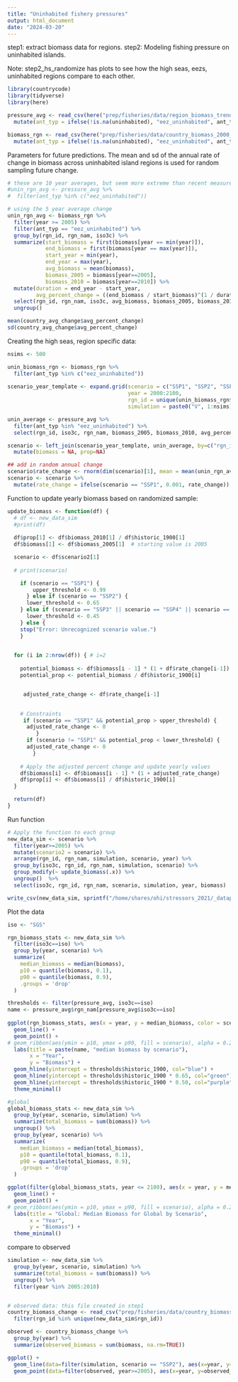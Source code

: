 ```yaml
---
title: "Uninhabited fishery pressures"
output: html_document
date: "2024-03-20"
---
```


step1: extract biomass data for regions.
step2: Modeling fishing pressure on uninhabited islands. 

Note: step2_hs_randomize has plots to see how the high seas, eezs, uninhabited regions compare to each other. 
```r

library(countrycode)
library(tidyverse)
library(here)

pressure_avg <- read_csv(here("prep/fisheries/data/region_biomass_trends.csv")) %>%
  mutate(ant_typ = ifelse(!is.na(uninhabited), "eez_uninhabited", ant_typ))

biomass_rgn <- read_csv(here("prep/fisheries/data/country_biomass_2000_2010.csv")) %>%
  mutate(ant_typ = ifelse(!is.na(uninhabited), "eez_uninhabited", ant_typ))

```

Parameters for future predictions.
The mean and sd of the annual rate of change in biomass across uninhabited island regions is used for random sampling future change.
```r
# these are 10 year averages, but seem more extreme than recent measures
#unin_rgn_avg <- pressure_avg %>%
#  filter(ant_typ %in% c("eez_uninhabited"))

# using the 5 year average change
unin_rgn_avg <- biomass_rgn %>%
  filter(year >= 2005) %>%
  filter(ant_typ == "eez_uninhabited") %>%
  group_by(rgn_id, rgn_nam, iso3c) %>%
  summarize(start_biomass = first(biomass[year == min(year)]),
            end_biomass = first(biomass[year == max(year)]),
            start_year = min(year),
            end_year = max(year),
            avg_biomass = mean(biomass),
            biomass_2005 = biomass[year==2005],
            biomass_2010 = biomass[year==2010]) %>%
  mutate(duration = end_year - start_year,
         avg_percent_change = ((end_biomass / start_biomass)^(1 / duration) - 1)) %>%
  select(rgn_id, rgn_nam, iso3c, avg_biomass, biomass_2005, biomass_2010, avg_percent_change) %>%
  ungroup()

mean(country_avg_change$avg_percent_change)
sd(country_avg_change$avg_percent_change)
```



Creating the high seas, region specific data:
```r

nsims <- 500

unin_biomass_rgn <- biomass_rgn %>%
  filter(ant_typ %in% c("eez_uninhabited"))
  
scenario_year_template <- expand.grid(scenario = c("SSP1", "SSP2", "SSP3", "SSP4", "SSP5"),
                                      year = 2000:2100,
                                      rgn_id = unique(unin_biomass_rgn$rgn_id),
                                      simulation = paste0("V", 1:nsims))

unin_average <- pressure_avg %>%
  filter(ant_typ %in% "eez_uninhabited") %>%
  select(rgn_id, iso3c, rgn_nam, biomass_2005, biomass_2010, avg_percent_change, historic_1900)

scenario <- left_join(scenario_year_template, unin_average, by=c("rgn_id")) %>%
  mutate(biomass = NA, prop=NA)

## add in random annual change
scenario$rate_change <- rnorm(dim(scenario)[1], mean = mean(unin_rgn_avg$avg_percent_change), sd = sd(unin_rgn_avg$avg_percent_change))
scenario <- scenario %>%
  mutate(rate_change = ifelse(scenario == "SSP1", 0.001, rate_change)) 
```

Function to update yearly biomass based on randomized sample:
```r

update_biomass <- function(df) {
  # df <- new_data_sim
  #print(df)
  
  df$prop[1] <- df$biomass_2010[1] / df$historic_1900[1]
  df$biomass[1] <- df$biomass_2005[1]  # starting value is 2005

  scenario <- df$scenario2[1]
  
  # print(scenario)

    if (scenario == "SSP1") {
        upper_threshold <- 0.99
      } else if (scenario == "SSP2") {
      lower_threshold <- 0.65
    } else if (scenario == "SSP3" || scenario == "SSP4" || scenario == "SSP5") {
      lower_threshold <- 0.45
    } else {
    stop("Error: Unrecognized scenario value.")
    }

  
  for (i in 2:nrow(df)) { # i=2
    
    potential_biomass <- df$biomass[i - 1] * (1 + df$rate_change[i-1])
    potential_prop <- potential_biomass / df$historic_1900[i]


     adjusted_rate_change <- df$rate_change[i-1]

     
    # Constraints
     if (scenario == "SSP1" && potential_prop > upper_threshold) {
      adjusted_rate_change <- 0 
         }
      if (scenario != "SSP1" && potential_prop < lower_threshold) {
      adjusted_rate_change <- 0         
        }
   
    # Apply the adjusted percent change and update yearly values
    df$biomass[i] <- df$biomass[i - 1] * (1 + adjusted_rate_change)
    df$prop[i] <- df$biomass[i] / df$historic_1900[i]
  }

  return(df)
}

```

Run function
```r

# Apply the function to each group
new_data_sim <- scenario %>%
  filter(year>=2005) %>%
  mutate(scenario2 = scenario) %>%
  arrange(rgn_id, rgn_nam, simulation, scenario, year) %>%
  group_by(iso3c, rgn_id, rgn_nam, simulation, scenario) %>%
  group_modify(~ update_biomass(.x)) %>%
  ungroup()  %>%
  select(iso3c, rgn_id, rgn_nam, scenario, simulation, year, biomass)

write_csv(new_data_sim, sprintf("/home/shares/ohi/stressors_2021/_dataprep/fisheries_biomass/random_uninhabited_%s.csv", Sys.Date()))
```


Plot the data
```r

iso <- "SGS"

rgn_biomass_stats <- new_data_sim %>% 
  filter(iso3c==iso) %>%
  group_by(year, scenario) %>%
  summarize(
    median_biomass = median(biomass),
    p10 = quantile(biomass, 0.1),
    p90 = quantile(biomass, 0.9),
    .groups = 'drop'
  )

thresholds <- filter(pressure_avg, iso3c==iso)
name <- pressure_avg$rgn_nam[pressure_avg$iso3c==iso]
  
ggplot(rgn_biomass_stats, aes(x = year, y = median_biomass, color = scenario)) +
  geom_line() +
  geom_point() +
# geom_ribbon(aes(ymin = p10, ymax = p90, fill = scenario), alpha = 0.2) +
  labs(title = paste(name, "median biomass by scenario"),
       x = "Year",
       y = "Biomass") +
  geom_hline(yintercept = thresholds$historic_1900, col="blue") + 
  geom_hline(yintercept = thresholds$historic_1900 * 0.65, col="green") + 
  geom_hline(yintercept = thresholds$historic_1900 * 0.50, col="purple") + 
  theme_minimal()

#global
global_biomass_stats <- new_data_sim %>%
  group_by(year, scenario, simulation) %>%
  summarize(total_biomass = sum(biomass)) %>%
  ungroup() %>%
  group_by(year, scenario) %>%
  summarize(
    median_biomass = median(total_biomass),
    p10 = quantile(total_biomass, 0.1),
    p90 = quantile(total_biomass, 0.9),
    .groups = 'drop'
  )

ggplot(filter(global_biomass_stats, year <= 2100), aes(x = year, y = median_biomass, color = scenario)) +
  geom_line() +
  geom_point() +
# geom_ribbon(aes(ymin = p10, ymax = p90, fill = scenario), alpha = 0.2) +
  labs(title = "Global: Median Biomass for Global by Scenario",
       x = "Year",
       y = "Biomass") +
  theme_minimal()


```


compare to observed
```r
simulation <- new_data_sim %>%
  group_by(year, scenario, simulation) %>%
  summarize(total_biomass = sum(biomass)) %>%
  ungroup() %>%
  filter(year %in% 2005:2010)


# observed data: this file created in step1
country_biomass_change <- read_csv("prep/fisheries/data/country_biomass_2000_2010.csv") %>%
  filter(rgn_id %in% unique(new_data_sim$rgn_id))

observed <- country_biomass_change %>%
  group_by(year) %>%
  summarize(observed_biomass = sum(biomass, na.rm=TRUE))

ggplot() + 
  geom_line(data=filter(simulation, scenario == "SSP2"), aes(x=year, y=total_biomass, group=simulation), alpha=0.2) +
  geom_point(data=filter(observed, year>=2005), aes(x=year, y=observed_biomass), col="red")




```